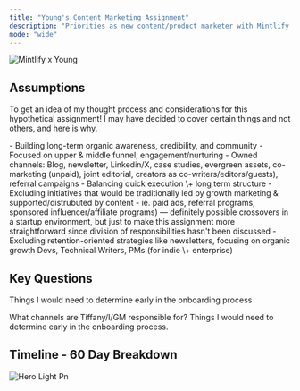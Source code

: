 ```yaml
---
title: "Young's Content Marketing Assignment"
description: "Priorities as new content/product marketer with Mintlify in the first 60 days."
mode: "wide"
---
```


![Mintlify x Young](/x\(1\).png)

## Assumptions

To get an idea of my thought process and considerations for this hypothetical assignment\! I may have decided to cover certain things and not others, and here is why.

<AccordionGroup>
  <Accordion title="Goals" icon="bullseye" iconType="regular">
    - Building long-term organic awareness, credibility, and community
    - Focused on upper & middle funnel, engagement/nurturing
    - Owned channels: Blog, newsletter, Linkedin/X, case studies, evergreen assets, co-marketing (unpaid), joint editorial, creators as co-writers/editors/guests), referral campaigns
  </Accordion>
  <Accordion title="Scope" icon="briefcase">
    - Balancing quick execution \+ long term structure
    - Excluding initiatives that would be traditionally led by growth marketing & supported/distrubuted by content 
      - ie.  paid ads, referral programs, sponsored influencer/affiliate programs) — definitely possible crossovers in a startup environment, but just to make this assignment more straightforward since division of responsibilities hasn't been discussed
    - Excluding retention-oriented strategies like newsletters, focusing on organic growth
  </Accordion>
  <Accordion title="Target audience" icon="people">
    Devs, Technical Writers, PMs (for indie \+ enterprise)
  </Accordion>
</AccordionGroup>

## Key Questions

Things I would need to determine early in the onboarding process

<Columns cols={2}>
  <Card title="Divide & Conquer" icon="calendar" cta="What channels are Tiffany/I/GM responsible for?">
    What channels are Tiffany/I/GM responsible for?
  </Card>
  <Card title="Branding & Voice" icon="comment-question" href="/keyquestions">
    Things I would need to determine early in the onboarding process.
  </Card>
  <Card title="Current Tools & Automations" icon="sparkles">
    
  </Card>
  <Card title="Outsourcing" icon="sparkles">
    
  </Card>
</Columns>

## Timeline - 60 Day Breakdown

![Hero Light Pn](/images/hero-light.png)